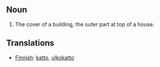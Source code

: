 ==Noun==
#The cover of a building, the outer part at top of a house.

==Translations==
*[[Finnish]]: [[katto]], [[ulkokatto]]